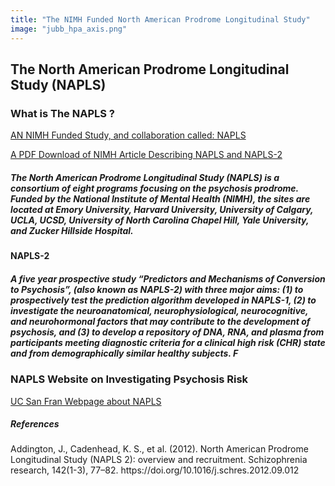 ```yaml
---
title: "The NIMH Funded North American Prodrome Longitudinal Study"
image: "jubb_hpa_axis.png"
---
```


## The North American Prodrome Longitudinal Study (NAPLS)

### What is The NAPLS ?

[AN NIMH Funded Study, and collaboration called: NAPLS](https://www.ncbi.nlm.nih.gov/pmc/articles/PMC3502644/)

[A PDF Download of NIMH Article Describing NAPLS and NAPLS-2](napls_article_nimh.pdf)

##### The North American Prodrome Longitudinal Study (NAPLS) is a consortium of eight programs focusing on the psychosis prodrome. Funded by the National Institute of Mental Health (NIMH), the sites are located at Emory University, Harvard University, University of Calgary, UCLA, UCSD, University of North Carolina Chapel Hill, Yale University, and Zucker Hillside Hospital.

#### **NAPLS-2**

##### A five year prospective study "Predictors and Mechanisms of Conversion to Psychosis", (also known as NAPLS-2) with three major aims: (1) to prospectively test the prediction algorithm developed in NAPLS-1, (2) to investigate the neuroanatomical, neurophysiological, neurocognitive, and neurohormonal factors that may contribute to the development of psychosis, and (3) to develop a repository of DNA, RNA, and plasma from participants meeting diagnostic criteria for a clinical high risk (CHR) state and from demographically similar healthy subjects. F

### **NAPLS Website on Investigating Psychosis Risk**

[UC San Fran Webpage about NAPLS](https://napls.ucsf.edu/)

##### References

Addington, J., Cadenhead, K. S., et al. (2012). North American Prodrome Longitudinal Study (NAPLS 2): overview and recruitment. Schizophrenia research, 142(1-3), 77--82. https://doi.org/10.1016/j.schres.2012.09.012
